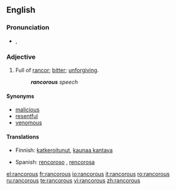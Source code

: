 ==English==

===Pronunciation===
* {{a|UK}} {{IPA|/ɹæn.kə(ɹ).əs/}}, {{SAMPA|/r{n.k@(r).@s/}}

===Adjective===
{{en-adj}}

# Full of [[rancor]]; [[bitter]]; [[unforgiving]].
#: '''''rancorous''' speech''

====Synonyms====
* [[malicious]]
* [[resentful]]
* [[venomous]]

====Translations====
{{trans-top|full of rancor}}
* Finnish: [[katkeroitunut]], [[kaunaa kantava]]
{{trans-mid}}
* Spanish: [[rencoroso]] {{m}}, [[rencorosa]] {{f}}
{{trans-bottom}}

[[el:rancorous]]
[[fr:rancorous]]
[[io:rancorous]]
[[it:rancorous]]
[[ro:rancorous]]
[[ru:rancorous]]
[[te:rancorous]]
[[vi:rancorous]]
[[zh:rancorous]]